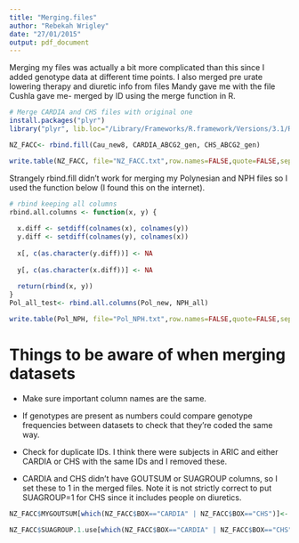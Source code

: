 ```yaml
---
title: "Merging.files"
author: "Rebekah Wrigley"
date: "27/01/2015"
output: pdf_document
---
```

Merging my files was actually a bit more complicated than this since I added genotype data at different time points. I also merged pre urate lowering therapy and diuretic info from files Mandy gave me with the file Cushla gave me- merged by ID using the merge function in R.

```R
# Merge CARDIA and CHS files with original one
install.packages("plyr")
library("plyr", lib.loc="/Library/Frameworks/R.framework/Versions/3.1/Resources/library")

NZ_FACC<- rbind.fill(Cau_new8, CARDIA_ABCG2_gen, CHS_ABCG2_gen)

write.table(NZ_FACC, file="NZ_FACC.txt",row.names=FALSE,quote=FALSE,sep="\t",na="NA")
```


Strangely rbind.fill didn't work for merging my Polynesian and NPH files so I used the function below (I found this on the internet).
```R
# rbind keeping all columns
rbind.all.columns <- function(x, y) {
  
  x.diff <- setdiff(colnames(x), colnames(y))
  y.diff <- setdiff(colnames(y), colnames(x))
  
  x[, c(as.character(y.diff))] <- NA
  
  y[, c(as.character(x.diff))] <- NA
  
  return(rbind(x, y))
}
Pol_all_test<- rbind.all.columns(Pol_new, NPH_all)

write.table(Pol_NPH, file="Pol_NPH.txt",row.names=FALSE,quote=FALSE,sep="\t",na="NA")
```


# Things to be aware of when merging datasets
- Make sure important column names are the same.
- If genotypes are present as numbers could compare genotype frequencies between datasets to check that they're coded the same way.

- Check for duplicate IDs. I think there were subjects in ARIC and either CARDIA or CHS with the same IDs and I removed these.

- CARDIA and CHS didn't have GOUTSUM or SUAGROUP columns, so I set these to 1 in the merged files.  Note it is not strictly correct to put SUAGROUP=1 for CHS since it includes people on diuretics.
```R
NZ_FACC$MYGOUTSUM[which(NZ_FACC$BOX=="CARDIA" | NZ_FACC$BOX=="CHS")]<- 1

NZ_FACC$SUAGROUP.1.use[which(NZ_FACC$BOX=="CARDIA" | NZ_FACC$BOX=="CHS")]<- 1
```